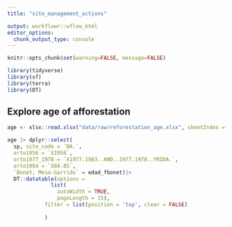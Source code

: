 ```yaml
---
title: "site_management_actions"

output: workflowr::wflow_html
editor_options:
  chunk_output_type: console
---
```



```r
knitr::opts_chunk$set(warning=FALSE, message=FALSE)
```


```r
library(tidyverse)
library(sf)
library(terra)
library(DT)
```


## Explore age of afforestation 


```r
age <- xlsx::read.xlsx("data/raw/reforestation_age.xlsx", sheetIndex = 1)

age |> dplyr::select(
  sp, site_code = `NA.`, 
  orto1956 = `X1956`,
  orto1977_1978 = `X1977.1983..AND..1977.1978..YRIDA.`,
  orto1984 = `X84.85`,
  `Bonet; Mesa-Garrido` = edad_fbonet)|> 
  DT::datatable(options =
              list(
                autoWidth = TRUE,
                pageLength = 15), 
            filter = list(position = 'top', clear = FALSE)
            
            )
```
